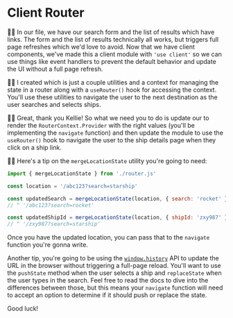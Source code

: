 # Client Router

👨‍💼 In our <InlineFile file="src/ship-search.js" /> file, we have our search form
and the list of results which have links. The form and the list of results
technically all works, but triggers full page refreshes which we'd love to
avoid. Now that we have client components, we've made this a client module with
`'use client'` so we can use things like event handlers to prevent the default
behavior and update the UI without a full page refresh.

🧝‍♂️ I created <InlineFile file="src/router.js" /> which is just a couple
utilities and a context for managing the state in a router along with a
`useRouter()` hook for accessing the context. You'll use these utilities to
navigate the user to the next destination as the user searches and selects
ships.

👨‍💼 Great, thank you Kellie! So what we need you to do is update
our <InlineFile file="src/index.js" /> to render the `RouterContext.Provider`
with the right values (you'll be implementing the `navigate` function) and then
update the <InlineFile file="src/ship-search.js" /> module to use the
`useRouter()` hook to navigate the user to the ship details page when they click
on a ship link.

🧝‍♂️ Here's a tip on the `mergeLocationState` utility you're going to need:

```js
import { mergeLocationState } from './router.js'

const location = '/abc123?search=starship'

const updatedSearch = mergeLocationState(location, { search: 'rocket' })
// ^ '/abc123?search=rocket'

const updatedShipId = mergeLocationState(location, { shipId: 'zxy987' })
// ^ '/zxy987?search=starship'
```

Once you have the updated location, you can pass that to the `navigate` function
you're gonna write.

Another tip, you're going to be using the
[`window.history`](https://developer.mozilla.org/en-US/docs/Web/API/History) API
to update the URL in the browser without triggering a full-page reload. You'll
want to use the `pushState` method when the user selects a ship and
`replaceState` when the user types in the search. Feel free to read the docs to
dive into the differences between those, but this means your `navigate` function
will need to accept an option to determine if it should push or replace the
state.

Good luck!
